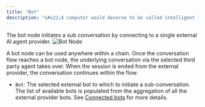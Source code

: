 ```yaml
---
title: "Bot"
description: "&#x22;A computer would deserve to be called intelligent if it could deceive a human into believing that it was human.&#x22;  &#x2014;Alan Turing"
---
```


The bot node initiates a sub conversation by connecting to a single external AI agent provider.
![Bot Node](/images/bot-node.png)

A bot node can be used anywhere within a chain. Once the conversation flow reaches a bot node, the underlying
conversation via the selected third party agent takes over. When the session is ended from the external provider,
the conversation continues within the flow.

- `Bot`: The selected external bot to which to initiate a sub-conversation. The list of available bots is populated from the aggregation
  of all the external provider bots. See [Connected bots](/designer/connected-bots) for more details.
